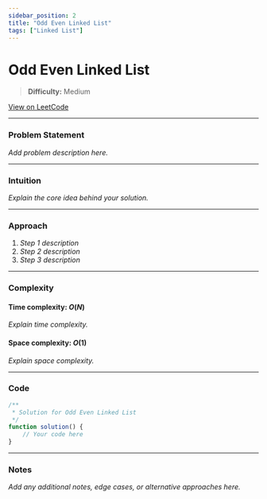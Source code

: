 ```yaml
---
sidebar_position: 2
title: "Odd Even Linked List"
tags: ["Linked List"]
---
```


# Odd Even Linked List

> **Difficulty:** Medium

[View on LeetCode](https://leetcode.com/problems/odd-even-linked-list/)

***

### Problem Statement

_Add problem description here._

***

### Intuition

_Explain the core idea behind your solution._

***

### Approach

1. _Step 1 description_
2. _Step 2 description_
3. _Step 3 description_

***

### Complexity

#### Time complexity: $O(N)$

_Explain time complexity._

#### Space complexity: $O(1)$

_Explain space complexity._

***

### Code

```javascript
/**
 * Solution for Odd Even Linked List
 */
function solution() {
    // Your code here
}
```

***

### Notes

_Add any additional notes, edge cases, or alternative approaches here._
